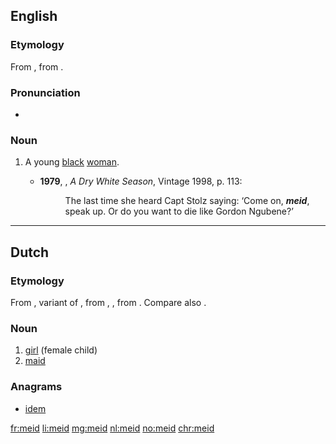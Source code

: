==English==
===Etymology===
From {{etyl|af|en}} {{term|meid|lang=af}}, from {{etyl|nl|en}} {{term|meid|lang=nl}}.

===Pronunciation===
*{{a|S Africa|UK}} {{IPA|/meɪt/}}

===Noun===
{{en-noun|meide}}

# {{context|South Africa|offensive|lang=en}} A young [[black]] [[woman]]. {{defdate|from 20th c.}}
#*'''1979''', {{w|André Brink}}, ''A Dry White Season'', Vintage 1998, p. 113:
#*:The last time she heard Capt Stolz saying: ‘Come on, '''''meid''''', speak up. Or do you want to die like Gordon Ngubene?’

----
 
==Dutch==

===Etymology===
From {{etyl|dum|nl}} {{term|meit|lang=dum}}, variant of {{term|meget|lang=dum}}, from {{etyl|odt|nl}} {{term/t|odt|*megith}}, {{term/t|odt|*magath}}, from {{etyl|gem-pro|nl}} {{term/t|gem-pro|*magaþs}}. Compare also {{term|maagd|lang=nl}}.

===Noun===
{{nl-noun|f|meiden|meisje}}

# [[girl]] (female child)
# [[maid]]

===Anagrams===
* [[idem#Dutch|idem]]

[[fr:meid]]
[[li:meid]]
[[mg:meid]]
[[nl:meid]]
[[no:meid]]
[[chr:meid]]